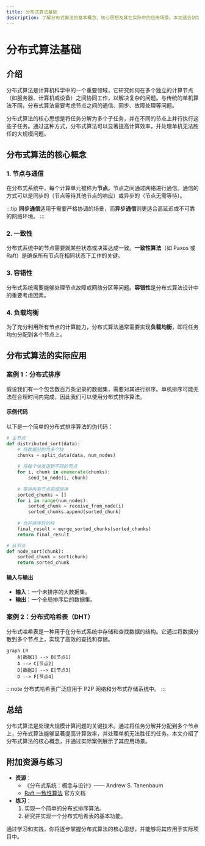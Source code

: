 ```yaml
---
title: 分布式算法基础
description: 了解分布式算法的基本概念、核心思想及其在实际中的应用场景。本文适合初学者，通过清晰的解释和示例代码帮助你掌握分布式算法的基础知识。
---
```


# 分布式算法基础

## 介绍

分布式算法是计算机科学中的一个重要领域，它研究如何在多个独立的计算节点（如服务器、计算机或设备）之间协同工作，以解决复杂的问题。与传统的单机算法不同，分布式算法需要考虑节点之间的通信、同步、故障处理等问题。

分布式算法的核心思想是将任务分解为多个子任务，并在不同的节点上并行执行这些子任务。通过这种方式，分布式算法可以显著提高计算效率，并处理单机无法胜任的大规模问题。

## 分布式算法的核心概念

### 1. 节点与通信
在分布式系统中，每个计算单元被称为**节点**。节点之间通过网络进行通信。通信的方式可以是同步的（节点等待其他节点的响应）或异步的（节点无需等待）。

:::tip
**同步通信**适用于需要严格协调的场景，而**异步通信**则更适合高延迟或不可靠的网络环境。
:::

### 2. 一致性
分布式系统中的节点需要就某些状态或决策达成一致。**一致性算法**（如 Paxos 或 Raft）是确保所有节点在相同状态下工作的关键。

### 3. 容错性
分布式系统需要能够处理节点故障或网络分区等问题。**容错性**是分布式算法设计中的重要考虑因素。

### 4. 负载均衡
为了充分利用所有节点的计算能力，分布式算法通常需要实现**负载均衡**，即将任务均匀分配到各个节点上。

## 分布式算法的实际应用

### 案例 1：分布式排序
假设我们有一个包含数百万条记录的数据集，需要对其进行排序。单机排序可能无法在合理时间内完成，因此我们可以使用分布式排序算法。

#### 示例代码
以下是一个简单的分布式排序算法的伪代码：

```python
# 主节点
def distributed_sort(data):
    # 将数据分割为多个块
    chunks = split_data(data, num_nodes)
    
    # 将每个块发送到不同的节点
    for i, chunk in enumerate(chunks):
        send_to_node(i, chunk)
    
    # 等待所有节点完成排序
    sorted_chunks = []
    for i in range(num_nodes):
        sorted_chunk = receive_from_node(i)
        sorted_chunks.append(sorted_chunk)
    
    # 合并排序后的块
    final_result = merge_sorted_chunks(sorted_chunks)
    return final_result

# 从节点
def node_sort(chunk):
    sorted_chunk = sort(chunk)
    return sorted_chunk
```

#### 输入与输出
- **输入**：一个未排序的大数据集。
- **输出**：一个全局排序后的数据集。

### 案例 2：分布式哈希表（DHT）
分布式哈希表是一种用于在分布式系统中存储和查找数据的结构。它通过将数据分散到多个节点上，实现了高效的查找和存储。

```mermaid
graph LR
    A[数据1] --> B[节点1]
    A --> C[节点2]
    D[数据2] --> E[节点3]
    D --> F[节点4]
```

:::note
分布式哈希表广泛应用于 P2P 网络和分布式存储系统中。
:::

## 总结

分布式算法是处理大规模计算问题的关键技术。通过将任务分解并分配到多个节点上，分布式算法能够显著提高计算效率，并处理单机无法胜任的任务。本文介绍了分布式算法的核心概念，并通过实际案例展示了其应用场景。

## 附加资源与练习

- **资源**：
  - 《分布式系统：概念与设计》—— Andrew S. Tanenbaum
  - [Raft 一致性算法](https://raft.github.io/) 官方文档
- **练习**：
  1. 实现一个简单的分布式排序算法。
  2. 研究并实现一个分布式哈希表的基本功能。

通过学习和实践，你将逐步掌握分布式算法的核心思想，并能够将其应用于实际项目中。